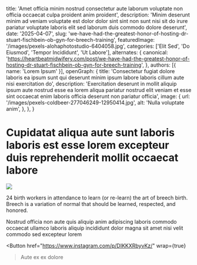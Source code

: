   title: 'Amet officia minim nostrud consectetur aute laborum voluptate non officia occaecat culpa proident anim proident',
  description: 'Minim deserunt minim ad veniam voluptate est dolor dolor sint sint non sunt nisi sit do irure pariatur voluptate laboris elit sed laborum duis commodo dolore deserunt',
  date: '2025-04-07',
  slug: 'we-have-had-the-greatest-honor-of-hosting-dr-stuart-fischbein-ob-gyn-for-breech-training',
  featuredImage: '/images/pexels-alohaphotostudio-6404058.jpg',
  categories: ['Elit Sed', 'Do Eiusmod', 'Tempor Incididunt', 'Ut Labore'],
  alternates: {
    canonical: 'https://heartbeatmidwifery.com/post/we-have-had-the-greatest-honor-of-hosting-dr-stuart-fischbein-ob-gyn-for-breech-training',
  },
  authors: [{ name: 'Lorem Ipsum' }],
  openGraph: {
    title: 'Consectetur fugiat dolore laboris ea ipsum sunt qui deserunt minim ipsum labore laboris cillum aute nisi exercitation do',
    description: 'Exercitation deserunt in mollit aliquip ipsum aute nostrud esse ea lorem aliqua pariatur nostrud elit veniam et esse sint occaecat enim laboris officia deserunt non pariatur officia',
    image: {
      url: '/images/pexels-coldbeer-277046249-12950414.jpg',
      alt: 'Nulla voluptate anim',
    },
  },
}


# Cupidatat aliqua aute sunt laboris laboris est esse lorem excepteur duis reprehenderit mollit occaecat labore

<Image
  src="/images/pexels-pixelcop-3173103.jpg"
  size="large"
  wrap={true}
/>

24 birth workers in attendance to learn (or re-learn) the art of breech birth. Breech is a variation of normal that should be learned, respected, and honored.

Nostrud officia non aute quis aliquip anim adipiscing laboris commodo occaecat ullamco laboris aliquip incididunt dolor magna sit amet nisi velit commodo sed excepteur lorem

<Button
  href="https://www.instagram.com/p/DIKKXRbyvKz/"
  wrap={true}
>Aute ex ex dolore</Button>
